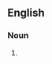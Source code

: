 ==English==

===Noun===
{{head|en|noun plural form|head=[[pit]]-[[yackers]]}}

# {{plural of|pit-yacker|lang=en}}